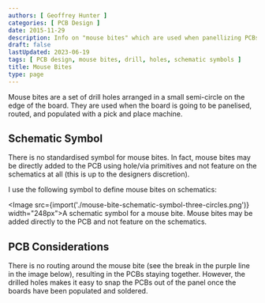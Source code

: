 ```yaml
---
authors: [ Geoffrey Hunter ]
categories: [ PCB Design ]
date: 2015-11-29
description: Info on "mouse bites" which are used when panellizing PCBs. 
draft: false
lastUpdated: 2023-06-19
tags: [ PCB design, mouse bites, drill, holes, schematic symbols ]
title: Mouse Bites
type: page
---
```



Mouse bites are a set of drill holes arranged in a small semi-circle on the edge of the board. They are used when the board is going to be panelised, routed, and populated with a pick and place machine.

## Schematic Symbol

There is no standardised symbol for mouse bites. In fact, mouse bites may be directly added to the PCB using hole/via primitives and not feature on the schematics at all (this is up to the designers discretion).

I use the following symbol to define mouse bites on schematics:

<Image src={import('./mouse-bite-schematic-symbol-three-circles.png')} width="248px">A schematic symbol for a mouse bite. Mouse bites may be added directly to the PCB and not feature on the schematics.</Image>

## PCB Considerations

There is no routing around the mouse bite (see the break in the purple line in the image below), resulting in the PCBs staying together. However, the drilled holes makes it easy to snap the PCBs out of the panel once the boards have been populated and soldered.
